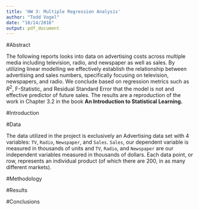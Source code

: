 ```yaml
---
title: 'HW 3: Multiple Regression Analysis'
author: "Todd Vogel"
date: "10/14/2016"
output: pdf_document
---
```


#Abstract

The following reports looks into data on advertising costs across multiple media including television, radio, and newspaper as well as sales.  By utilizing linear modelling we effectively establish the relationship between advertising and sales numbers, specifically focusing on television, newspapers, and radio. We conclude based on regression metrics such as $R^2$, F-Statistic, and Residual Standard Error that the model is not and effective predictor of future sales. The results are a reproduction of the work in Chapter 3.2 in the book **An Introduction to Statistical Learning.**

#Introduction

#Data

The data utilized in the project is exclusively an Advertising data set with 4 variables: `TV`, `Radio`, `Newspaper`, and `Sales`.  `Sales`, our dependent variable is measured in thousands of units and `TV`, `Radio`, and `Newspaper` are our independent variables measured in thousands of dollars. Each data point, or row, represents an individual product (of which there are 200, in as many different markets).

#Methodology

#Results

#Conclusions


